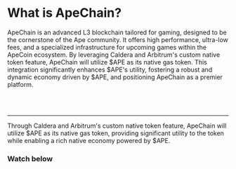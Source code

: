 
# What is ApeChain?
ApeChain is an advanced L3 blockchain tailored for gaming, designed to be the cornerstone of the Ape community. It offers high performance, ultra-low fees, and a specialized infrastructure for upcoming games within the ApeCoin ecosystem. By leveraging Caldera and Arbitrum's custom native token feature, ApeChain will utilize $APE as its native gas token. This integration significantly enhances $APE's utility, fostering a robust and dynamic economy driven by $APE, and positioning ApeChain as a premier platform.

<br></br>
<hr></hr>
Through Caldera and Arbitrum's custom native token feature, ApeChain will utilize $APE as its native gas token, providing significant utility to the token while enabling a rich native economy powered by $APE.

### Watch below

<br></br>

<YouTube id="ciPfRXmIteI"/>